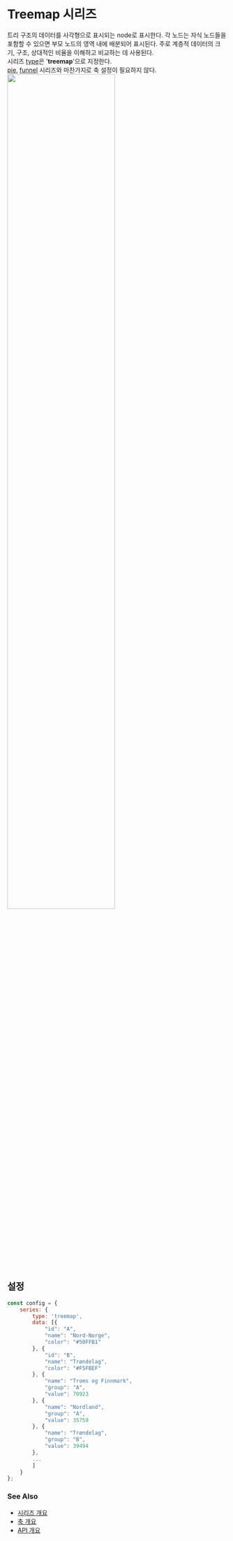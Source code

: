 # Treemap 시리즈

트리 구조의 데이터를 사각형으로 표시되는 node로 표시한다.
각 노드는 자식 노드들을 포함할 수 있으면 부모 노드의 영역 내에 배분되어 표시된다.
주로 계층적 데이터의 크기, 구조, 상대적인 비율을 이해하고 비교하는 데 사용된다.<br/>
시리즈 [type](/config/config/series#type)은 '**treemap**'으로 지정한다.<br/>
[pie](/guide/series/series-pie), [funnel](/guide/series/series-funnel) 시리즈와 마찬가지로 축 설정이 필요하지 않다.
<FiddleLink label="Try Treemap" href="https:/jsfiddle.net/gh/get/library/pure/realgrid/realchart-demo/tree/master/guide/series/treemap"/>
<img src="/images/guide/series/treemap-01.png" width="70%" className="border-img"/>

## 설정

```js
const config = {
    series: {
        type: 'treemap',
        data: [{
            "id": "A",
            "name": "Nord-Norge",
            "color": "#50FFB1"
        }, {
            "id": "B",
            "name": "Trøndelag",
            "color": "#F5FBEF"
        }, {
            "name": "Troms og Finnmark",
            "group": "A",
            "value": 70923
        }, {
            "name": "Nordland",
            "group": "A",
            "value": 35759
        }, {
            "name": "Trøndelag",
            "group": "B",
            "value": 39494
        },
        ...
        ]
    }
};
```

### See Also

- [시리즈 개요](/guide/series)
- [축 개요](/guide/axes)
- [API 개요](/docs)